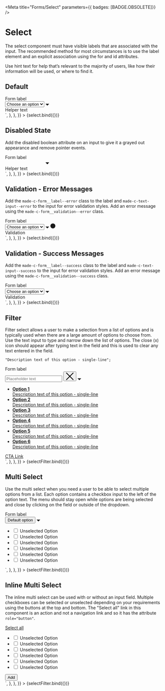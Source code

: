 
<Meta
	title="Forms/Select"
	parameters={{ badges: [BADGE.OBSOLETE]}}
/>


# Select

The select component must have visible labels that are associated with the input.
The recommended method for most circumstances is to use the label element and an explicit association using the for and id attributes.

Use hint text for help that’s relevant to the majority of users, like how their information will be used, or where to find it.

## Default

<Canvas>
	<Story
		name="Default"
		argTypes={{
			label: {
				name: "Label",
			},
			options: {
				name: "Options",
				control: {
					type: "array",
				},
			},
			helperText: {
				name: "Helper Text",
			},
			validationText: {
				name: "Validation Text",
			},
			state: {
				name: "State",
				control: {
					type: "radio",
					options: ["default", "disabled", "error", "success"],
				},
			},
		}}
		args={{
			name: "default",
			label: "Form label",
			options: ["Choose an option", "Option 1", "Option 2", "Option 3"],
			helperText: "Helper Text",
			validationText: "Validation Text",
			state: "default",
		}}
		parameters={{
			controls: {
				exclude: ["name"],
			},
			docs: {
				source: {
					code: `
<div class="made-c-form__element">
	<label for="default" class="made-c-form__label">
		Form label
	</label>
	<div class="made-c-select__wrapper">
		<select id="default" class="made-c-select">
			<option value="placeholder-item" disabled="" hidden="" selected="">
				Choose an option
			</option>
			<option class="" value="option-1">
				Option 1
			</option>
			<option class="" value="option-2">
				Option 2
			</option>
			<option class="" value="option-3">
				Option 3
			</option>
		</select>
		<svg width="12" class="made-c-select__arrow" height="6" viewBox="0 0 12 6" xmlns="http://www.w3.org/2000/svg">
			<title>arrow</title>
			<path d="M6 6L0 0h12z" fill="currentColor" fill-rule="evenodd" />
		</svg>
	</div>
	<div class="made-c-form__hint">Helper text</div>
</div>`,
				},
			},
		}}
	>
		{select.bind({})}
	</Story>
</Canvas>

## Disabled State

Add the disabled boolean attribute on an input to give it a grayed out appearance and remove pointer events.

<Canvas>
	<Story
		name="Disabled State"
		argTypes={{
			label: {
				name: "Label",
			},
			options: {
				name: "Options",
				control: {
					type: "array",
				},
			},
			helperText: {
				name: "Helper Text",
			},
			validationText: {
				name: "Validation Text",
			},
			state: {
				name: "State",
				control: {
					type: "radio",
					options: ["default", "disabled", "error", "success"],
				},
			},
		}}
		args={{
			name: "disabled-state",
			label: "Form label",
			options: ["Choose an option", "Option 1", "Option 2", "Option 3"],
			helperText: "Helper Text",
			validationText: "Validation Text",
			state: "disabled",
		}}
		parameters={{
			controls: {
				exclude: ["name"],
			},
			docs: {
				source: {
					code: `
<div class="made-c-form__element">
	<label for="disabled-state" class="made-c-form__label">
		Form label
	</label>
	<div class="made-c-select__wrapper">
		<select id="disabled-state" class="made-c-select" disabled>
			<option
				class=""
				value="placeholder-item"
				disabled=""
				hidden=""
				selected=""
			>
				Choose an option
			</option>
			<option class="" value="option-1">
				Option 1
			</option>
			<option class="" value="option-2">
				Option 2
			</option>
			<option class="" value="option-3">
				Option 3
			</option>
		</select>
		<svg
			width="12"
			class="made-c-select__arrow"
			height="6"
			viewBox="0 0 12 6"
			xmlns="http://www.w3.org/2000/svg"
		>
			<title>arrow</title>
			<path
				d="M6 6L0 0h12z"
				fill="var(--made-color-action-text-disabled)"
				fill-rule="evenodd"
			/>
		</svg>
	</div>
	<div class="made-c-form__hint">Helper text</div>
</div>`,
				},
			},
		}}
	>
		{select.bind({})}
	</Story>
</Canvas>

## Validation - Error Messages

Add the `made-c-form__label--error` class to the label and `made-c-text-input--error` to the input for error validation styles.
Add an error message using the `made-c-form__validation--error` class.

<Canvas>
	<Story
		name="Error State"
		argTypes={{
			label: {
				name: "Label",
			},
			options: {
				name: "Options",
				control: {
					type: "array",
				},
			},
			helperText: {
				name: "Helper Text",
			},
			validationText: {
				name: "Validation Text",
			},
			state: {
				name: "State",
				control: {
					type: "radio",
					options: ["default", "disabled", "error", "success"],
				},
			},
		}}
		args={{
			name: "error-state",
			label: "Form label",
			options: ["Choose an option", "Option 1", "Option 2", "Option 3"],
			helperText: "Helper Text",
			validationText: "Validation",
			state: "error",
		}}
		parameters={{
			controls: {
				exclude: ["name", "isDisabled"],
			},
			docs: {
				source: {
					code: `
<div class="made-c-form__element">
	<label for="error-state" class="made-c-form__label made-c-form__label--error">
		Form label
	</label>
	<div class="made-c-select__wrapper">
		<select id="error-state" class="made-c-select made-c-select--error">
			<option value="placeholder-item" disabled="" hidden="" selected="">
				Choose an option
			</option>
			<option class="" value="option-1">
				Option 1
			</option>
			<option class="" value="option-2">
				Option 2
			</option>
			<option class="" value="option-3">
				Option 3
			</option>
		</select>
		<svg width="12" class="made-c-select__arrow" height="6" viewBox="0 0 12 6" xmlns="http://www.w3.org/2000/svg">
			<title>arrow</title>
			<path d="M6 6L0 0h12z" fill="currentColor" fill-rule="evenodd" />
		</svg>
		<svg class="made-c-select__icon" width="16" height="16" viewBox="0 0 16 16" class="made-c-select__icon">
			<title>information icon</title>
			<g fill="currentColor" fill-rule="evenodd">
				<circle fill="var(--made-color-feedback-background-error)" cx="8" cy="8" r="8" />
				<path d="M8.497 13H7.388V6.182h1.109V13zM7.942 3c.109 0 .211.02.307.058a.72.72 0 01.248.162.82.82 0 01.166.244.723.723 0 01.063.3c0 .11-.021.21-.063.302a.748.748 0 01-.414.396.818.818 0 01-.307.057.762.762 0 01-.554-.216.723.723 0 01-.221-.54A.756.756 0 017.943 3z" fill="var(--made-color-feedback-text-on-error)" />
			</g>
		</svg>
	</div>
	<div class="made-c-form__validation--error">Validation</div>
</div>`,
				},
			},
		}}
	>
		{select.bind({})}
	</Story>
</Canvas>

## Validation - Success Messages

Add the `made-c-form__label--success` class to the label and `made-c-text-input--success` to the input for error validation styles.
Add an error message using the `made-c-form__validation--success` class.

<Canvas>
	<Story
		name="Success State"
		argTypes={{
			label: {
				name: "Label",
			},
			options: {
				name: "Options",
				control: {
					type: "array",
				},
			},
			helperText: {
				name: "Helper Text",
			},
			validationText: {
				name: "Validation Text",
			},
			state: {
				name: "State",
				control: {
					type: "radio",
					options: ["default", "disabled", "error", "success"],
				},
			},
		}}
		args={{
			name: "success-state",
			label: "Form label",
			options: ["Choose an option", "Option 1", "Option 2", "Option 3"],
			helperText: "Helper Text",
			validationText: "Validation",
			state: "success",
		}}
		parameters={{
			controls: {
				exclude: ["name", "isDisabled"],
			},
			docs: {
				source: {
					code: `
<div class="made-c-form__element">
	<label for="success-state" class="made-c-form__label">
		Form label
	</label>
	<div class="made-c-select__wrapper">
		<select id="success-state" class="made-c-select made-c-select--success">
			<option value="placeholder-item" disabled="" hidden="" selected="">
				Choose an option
			</option>
			<option class="" value="option-1">
				Option 1
			</option>
			<option class="" value="option-2">
				Option 2
			</option>
			<option class="" value="option-3">
				Option 3
			</option>
		</select>
		<svg width="12" class="made-c-select__arrow" height="6" viewBox="0 0 12 6" xmlns="http://www.w3.org/2000/svg">
			<title>arrow</title>
			<path d="M6 6L0 0h12z" fill="currentColor" fill-rule="evenodd" />
		</svg>
		<svg width="16" height="16" viewBox="0 0 16 16" class="made-c-select__icon">
			<title>Success</title>
			<g fill="none" fill-rule="evenodd">
				<path d="M8 0a8 8 0 00-8 8 8 8 0 008 8 8 8 0 008-8 8 8 0 00-8-8z" fill="var(--made-color-feedback-background-success)" />
				<path d="M6.178 10.265l-2.37-2.37-.808.8 3.178 3.179L13 5.052l-.802-.802z" fill="var(--made-color-feedback-text-on-success)" />
			</g>
		</svg>
	</div>
	<div class="made-c-form__validation--success">Validation</div>
</div>`,
				},
			},
		}}
	>
		{select.bind({})}
	</Story>
</Canvas>

## Filter

Filter select allows a user to make a selection from a list of options and is typically used when there are a large amount of options to choose from. Use the text input to type and narrow down the list of options. The close (x) icon should appear after typing text in the field and this is used to clear any text entered in the field.

	"Description text of this option - single-line";

<Canvas>
	<Story
		name="Filter"
		argTypes={{
			label: {
				name: "Label",
			},
			placeholder: {
				name: "Placeholder",
			},
			options: {
				name: "Options:",
				control: {
					type: "array",
				},
			},
			hasCTA: {
				name: "Call to Action",
			},
			ctaPosition: {
				name: "Call to Action Position",
				control: {
					type: "radio",
					options: ["Top", "Bottom"],
				},
			},
			ctaText: {
				name: "Call to Action Text",
			},
		}}
		args={{
			name: "filter",
			label: "Form label",
			placeholder: "Placeholder text",
			options: {
				"Option 1": filterDescriptions,
				"Option 2": filterDescriptions,
				"Option 3": filterDescriptions,
				"Option 4": filterDescriptions,
				"Option 5": filterDescriptions,
				"Option 6": filterDescriptions,
			},
			hasCTA: true,
			ctaPosition: "Bottom",
			ctaText: "CTA Link",
			state: "filter",
		}}
		parameters={{
			controls: {
				exclude: ["name", "state"],
			},
			docs: {
				source: {
					code: `
		<div class="made-c-form__element">
			<label for="default" class="made-c-form__label">
				Form label
			</label>
			<div class="made-c-text-input__wrapper">
				<input
					type="text"
					id="default"
					name="default"
					class="made-c-text-input made-c-text-input--select-filter made-u-margin-bottom-0-x"
					placeholder="Placeholder text"
				></input>
				<button class="made-c-select__button">
					<svg
						width="26"
						height="25"
						viewBox="0 0 26 25"
						xmlns="http://www.w3.org/2000/svg"
						class="made-c-select__icon-clear"
					>
						<title>close</title>
						<path
							d="m23.585.146 1.768 1.768-10.586 10.585 10.586 10.585-1.768 1.768L13 14.266 2.415 24.852.647 23.084 11.233 12.5.647 1.914 2.415.146 13 10.732 23.585.146Z"
							fill="currentColor"
							fill-rule="evenodd"
						/>
					</svg>
				</button>
				<svg
					width="12"
					class="made-c-select__arrow"
					height="6"
					viewBox="0 0 12 6"
					xmlns="http://www.w3.org/2000/svg"
				>
					<title>arrow</title>
					<path
						d="M6 6L0 0h12z"
						fill="currentColor"
						fill-rule="evenodd"
					/>
				</svg>
			</div>
			<div class="made-c-overflow-menu made-c-overflow-menu--form">
				<ul class="made-c-overflow-menu__list made-c-scrollbar">
					<li class="made-c-overflow-menu__item">
						<a
							class="made-c-overflow-menu__link made-c-overflow-menu__link--form"
							href=""
						>
							<div class="made-u-margin-bottom-2-x">
								<strong>Option 1</strong>
							</div>
							<div>
								Description text of this option - single-line
							</div>
						</a>
					</li>
					<li class="made-c-overflow-menu__item">
						<a
							class="made-c-overflow-menu__link made-c-overflow-menu__link--form"
							href=""
						>
							<div class="made-u-margin-bottom-2-x">
								<strong>Option 2</strong>
							</div>
							<div>
								Description text of this option - single-line
							</div>
						</a>
					</li>
					<li class="made-c-overflow-menu__item">
						<a
							class="made-c-overflow-menu__link made-c-overflow-menu__link--form"
							href=""
						>
							<div class="made-u-margin-bottom-2-x">
								<strong>Option 3</strong>
							</div>
							<div>
								Description text of this option - single-line
							</div>
						</a>
					</li>
					<li class="made-c-overflow-menu__item">
						<a
							class="made-c-overflow-menu__link made-c-overflow-menu__link--form"
							href=""
						>
							<div class="made-u-margin-bottom-2-x">
								<strong>Option 4</strong>
							</div>
							<div>
								Description text of this option - single-line
							</div>
						</a>
					</li>
					<li class="made-c-overflow-menu__item">
						<a
							class="made-c-overflow-menu__link made-c-overflow-menu__link--form"
							href=""
						>
							<div class="made-u-margin-bottom-2-x">
								<strong>Option 5</strong>
							</div>
							<div>
								Description text of this option - single-line
							</div>
						</a>
					</li>
					<li class="made-c-overflow-menu__item">
						<a
							class="made-c-overflow-menu__link made-c-overflow-menu__link--form"
							href=""
						>
							<div class="made-u-margin-bottom-2-x">
								<strong>Option 6</strong>
							</div>
							<div>
								Description text of this option - single-line
							</div>
						</a>
					</li>
				</ul>
				<div class="made-c-overflow-menu__cta made-c-overflow-menu__cta--bottom">
					<a href="">CTA Link</a>
				</div>
			</div>
		</div>`,
				},
			},
		}}
	>
		{selectFilter.bind({})}
	</Story>
</Canvas>

## Multi Select

Use the multi select when you need a user to be able to select multiple options from a list. Each option contains a checkbox input to the left of the option text. The menu should stay open while options are being selected and close by clicking on the field or outside of the dropdown.

<Canvas>
	<Story
		name="Multi Select"
		argTypes={{
			label: {
				name: "Label",
			},
			placeholder: {
				name: "Default",
			},
			options: {
				name: "Options:",
				control: {
					type: "array",
				},
			},
		}}
		args={{
			name: "multi-select",
			label: "Form label",
			placeholder: "Default option",
			options: [
				"Unselected Option",
				"Unselected Option",
				"Unselected Option",
				"Unselected Option",
				"Unselected Option",
				"Unselected Option",
			],
			hasCTA: false,
			ctaText: "",
			state: "multi-select",
		}}
		parameters={{
			controls: {
				exclude: ["name", "hasCTA", "ctaText", "state"],
			},
			docs: {
				source: {
					code: `
<div class="made-c-form__element">
	<label for="default" class="made-c-form__label">
		Form label
	</label>
	<div class="made-c-select__wrapper">
		<button class="made-c-select made-u-text-left made-u-margin-bottom-0-x">
			Default option
		</button>
		<svg
			width="12"
			class="made-c-select__arrow"
			height="6"
			viewBox="0 0 12 6"
			xmlns="http://www.w3.org/2000/svg"
		>
			<title>arrow</title>
			<path
				d="M6 6L0 0h12z"
				fill="currentColor"
				fill-rule="evenodd"
			/>
		</svg>
	</div>
	<div class="made-c-overflow-menu made-c-overflow-menu--form">
		<ul class="made-c-overflow-menu__list made-c-overflow-menu__list--select made-c-scrollbar">
			<li class="made-c-overflow-menu__item">
				<div class="made-c-form__element made-u-width-100">
					<input
						class="made-c-checkbox"
						name="checkbox-01"
						type="checkbox"
						id="checkbox-group-1-1"
						value="1"
					/>
					<label
						class="made-c-checkbox__label made-c-overflow-menu__link made-c-overflow-menu__link--left-align"
						for="checkbox-group-1-1"
					>
						Unselected Option
					</label>
				</div>
			</li>
			<li class="made-c-overflow-menu__item">
				<div class="made-c-form__element made-u-width-100">
					<input
						class="made-c-checkbox"
						name="checkbox-01"
						type="checkbox"
						id="checkbox-group-1-2"
						value="1"
					/>
					<label
						class="made-c-checkbox__label made-c-overflow-menu__link made-c-overflow-menu__link--left-align"
						for="checkbox-group-1-2"
					>
						Unselected Option
					</label>
				</div>
			</li>
			<li class="made-c-overflow-menu__item">
				<div class="made-c-form__element made-u-width-100">
					<input
						class="made-c-checkbox"
						name="checkbox-01"
						type="checkbox"
						id="checkbox-group-1-3"
						value="1"
					/>
					<label
						class="made-c-checkbox__label made-c-overflow-menu__link made-c-overflow-menu__link--left-align"
						for="checkbox-group-1-3"
					>
						Unselected Option
					</label>
				</div>
			</li>
			<li class="made-c-overflow-menu__item">
				<div class="made-c-form__element made-u-width-100">
					<input
						class="made-c-checkbox"
						name="checkbox-01"
						type="checkbox"
						id="checkbox-group-1-4"
						value="1"
					/>
					<label
						class="made-c-checkbox__label made-c-overflow-menu__link made-c-overflow-menu__link--left-align"
						for="checkbox-group-1-4"
					>
						Unselected Option
					</label>
				</div>
			</li>
			<li class="made-c-overflow-menu__item">
				<div class="made-c-form__element made-u-width-100">
					<input
						class="made-c-checkbox"
						name="checkbox-01"
						type="checkbox"
						id="checkbox-group-1-5"
						value="1"
					/>
					<label
						class="made-c-checkbox__label made-c-overflow-menu__link made-c-overflow-menu__link--left-align"
						for="checkbox-group-1-5"
					>
						Unselected Option
					</label>
				</div>
			</li>
			<li class="made-c-overflow-menu__item">
				<div class="made-c-form__element made-u-width-100">
					<input
						class="made-c-checkbox"
						name="checkbox-01"
						type="checkbox"
						id="checkbox-group-1-6"
						value="1"
					/>
					<label
						class="made-c-checkbox__label made-c-overflow-menu__link made-c-overflow-menu__link--left-align"
						for="checkbox-group-1-6"
					>
						Unselected Option
					</label>
				</div>
			</li>
		</ul>
	</div>
</div>`,
				},
			},
		}}
	>
		{selectFilter.bind({})}
	</Story>
</Canvas>

## Inline Multi Select

The inline multi select can be used with or without an input field. Multiple checkboxes can be selected or unselected depending on your requirements using the buttons at the top and bottom. The "Select all" link in this component is an action and not a navigation link and so it has the attribute `role="button"`.

<Canvas>
	<Story
		name="Inline Multi Select"
		argTypes={{
			label: {
				name: "Call to Action Text",
			},
			options: {
				name: "Options:",
				control: {
					type: "array",
				},
			},
			ctaText: {
				name: "Button Text",
			},
		}}
		args={{
			name: "inline-multi-select",
			label: "Select all",
			options: [
				"Unselected Option",
				"Unselected Option",
				"Unselected Option",
				"Unselected Option",
				"Unselected Option",
				"Unselected Option",
			],
			hasCTA: true,
			ctaText: "Add",
			state: "inline-multi-select",
		}}
		parameters={{
			controls: {
				exclude: ["name", "hasCTA", "ctaText", "state"],
			},
			docs: {
				source: {
					code: `
<div class="made-c-form__element">
	<div class="made-c-overflow-menu made-c-overflow-menu--form">
		<div class="made-c-overflow-menu__cta made-c-overflow-menu__cta--top">
			<a href="" role="button">
				Select all
			</a>
		</div>
		<ul class="made-c-overflow-menu__list made-c-overflow-menu__list--select made-c-scrollbar">
			<li class="made-c-overflow-menu__item">
				<div class="made-c-form__element made-u-width-100">
					<input
						class="made-c-checkbox"
						name="checkbox-02"
						type="checkbox"
						id="checkbox-group-2-1"
						value="1"
					/>
					<label
						class="made-c-checkbox__label made-c-overflow-menu__link made-c-overflow-menu__link--left-align"
						for="checkbox-group-2-1"
					>
						Unselected Option
					</label>
				</div>
			</li>
			<li class="made-c-overflow-menu__item">
				<div class="made-c-form__element made-u-width-100">
					<input
						class="made-c-checkbox"
						name="checkbox-02"
						type="checkbox"
						id="checkbox-group-2-2"
						value="1"
					/>
					<label
						class="made-c-checkbox__label made-c-overflow-menu__link made-c-overflow-menu__link--left-align"
						for="checkbox-group-2-2"
					>
						Unselected Option
					</label>
				</div>
			</li>
			<li class="made-c-overflow-menu__item">
				<div class="made-c-form__element made-u-width-100">
					<input
						class="made-c-checkbox"
						name="checkbox-02"
						type="checkbox"
						id="checkbox-group-2-3"
						value="1"
					/>
					<label
						class="made-c-checkbox__label made-c-overflow-menu__link made-c-overflow-menu__link--left-align"
						for="checkbox-group-2-3"
					>
						Unselected Option
					</label>
				</div>
			</li>
			<li class="made-c-overflow-menu__item">
				<div class="made-c-form__element made-u-width-100">
					<input
						class="made-c-checkbox"
						name="checkbox-02"
						type="checkbox"
						id="checkbox-group-2-4"
						value="1"
					/>
					<label
						class="made-c-checkbox__label made-c-overflow-menu__link made-c-overflow-menu__link--left-align"
						for="checkbox-group-2-4"
					>
						Unselected Option
					</label>
				</div>
			</li>
			<li class="made-c-overflow-menu__item">
				<div class="made-c-form__element made-u-width-100">
					<input
						class="made-c-checkbox"
						name="checkbox-02"
						type="checkbox"
						id="checkbox-group-2-5"
						value="1"
					/>
					<label
						class="made-c-checkbox__label made-c-overflow-menu__link made-c-overflow-menu__link--left-align"
						for="checkbox-group-2-5"
					>
						Unselected Option
					</label>
				</div>
			</li>
			<li class="made-c-overflow-menu__item">
				<div class="made-c-form__element made-u-width-100">
					<input
						class="made-c-checkbox"
						name="checkbox-02"
						type="checkbox"
						id="checkbox-group-2-6"
						value="1"
					/>
					<label
						class="made-c-checkbox__label made-c-overflow-menu__link made-c-overflow-menu__link--left-align"
						for="checkbox-group-2-6"
					>
						Unselected Option
					</label>
				</div>
			</li>
		</ul>
		<div class="made-c-overflow-menu__cta made-c-overflow-menu__cta--bottom">
			<button
				type="button"
				class="made-c-button made-c-button--primary"
			>
				Add
			</button>
		</div>
	</div>
</div>`,
				},
			},
		}}
	>
		{selectFilter.bind({})}
	</Story>
</Canvas>
